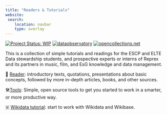 ```yaml
---
title: "Readers & Tutorials"
website:
 search: 
    location: navbar
    type: overlay
---
```


<!-- badges: start -->

[![Project Status: WIP](https://www.repostatus.org/badges/latest/wip.svg)](https://www.repostatus.org/#wip) [![dataobservatory](https://img.shields.io/badge/ecosystem-dataobservatory.eu-3EA135.svg)](https://dataobservatory.eu/) [![opencollections.net](https://img.shields.io/badge/tutorials-opencollections.net-E88500.svg)](https://opencollections.net/documents/tutorials/index.html)

<!-- badges: end -->

This is a collection of simple tutorials and readings for the ESCP and ELTE Data stewardship students, and prospective experts or interns of Reprex and its partners in music, film, and EsG knowledge and data management.

📖 [Reader](https://opencollections.net/documents/tutorials/reader.html): introductory texts, quotations, presentations about basic concepts, followed by more in-depth articles, books, and other sources.

🛠[️Tools](https://opencollections.net/documents/tutorials/personal-tools.html){target="_blank"}: Simple, open source tools to get you started to work in a smarter, or more productive way.

🇼 [Wikidata tutorial](https://opencollections.net/documents/tutorials/wikidata-tutorial.html): start to work with Wikidata and Wikibase.
